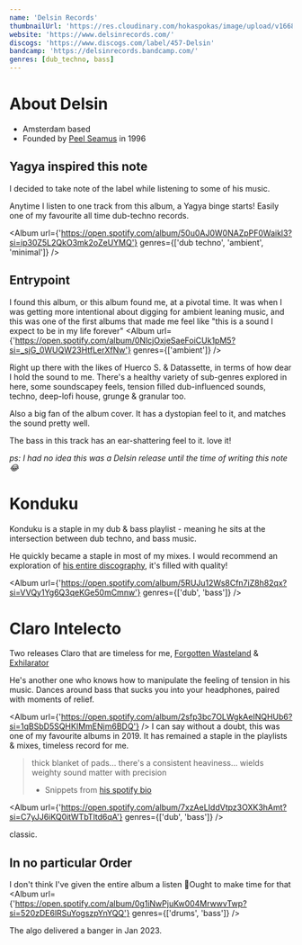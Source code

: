 ```yaml
---
name: 'Delsin Records'
thumbnailUrl: 'https://res.cloudinary.com/hokaspokas/image/upload/v1668580102/goosebumpsfm/del_p3fcfn.jpg'
website: 'https://www.delsinrecords.com/'
discogs: 'https://www.discogs.com/label/457-Delsin'
bandcamp: 'https://delsinrecords.bandcamp.com/'
genres: [dub_techno, bass]
---
```


# About Delsin
- Amsterdam based
- Founded by [Peel Seamus](https://www.discogs.com/artist/6307-Peel-Seamus) in 1996

## Yagya inspired this note
I decided to take note of the label while listening to some of his music.

Anytime I listen to one track from this album, a Yagya binge starts!
Easily one of my favourite all time dub-techno records.

<Album
  url={'https://open.spotify.com/album/50u0AJ0W0NAZpPF0Waikl3?si=ip30Z5L2QkO3mk2oZeUYMQ'}
  genres={['dub techno', 'ambient', 'minimal']}
/>

## Entrypoint

I found this album, or this album found me, at a pivotal time.
It was when I was getting more intentional about digging for ambient leaning music,
and this was one of the first albums that made me feel like "this is a sound I expect to be in my life forever"
<Album
  url={'https://open.spotify.com/album/0NlcjOxjeSaeFoiCUk1pM5?si=_sjG_0WUQW23HtfLerXfNw'}
  genres={['ambient']}
/>

Right up there with the likes of Huerco S. & Datassette, in terms of how dear I hold the sound to me.
There's a healthy variety of sub-genres explored in here, some soundscapey feels, tension filled dub-influenced sounds,
techno, deep-lofi house, grunge & granular too.

Also a big fan of the album cover. It has a dystopian feel to it, and matches the sound pretty well.

<Track
  url={'https://open.spotify.com/track/2Pr6KQeF2rpuubAqelNmt8?si=3f9d87f003264a80'}
/>
The bass in this track has an ear-shattering feel to it. love it!

*ps: I had no idea this was a Delsin release until the time of writing this note😂*


# Konduku
Konduku is a staple in my dub & bass playlist - meaning he sits at the 
intersection between dub techno, and bass music.

He quickly became a staple in most of my mixes.
I would recommend an exploration of [his entire discography](https://konduku.bandcamp.com/), it's filled with quality!

<Album
  url={'https://open.spotify.com/album/5RUJu12Ws8Cfn7iZ8h82qx?si=VVQy1Yg6Q3qeKGe50mCmnw'}
  genres={['dub', 'bass']}
/>

# Claro Intelecto
Two releases Claro that are timeless for me, [Forgotten Wasteland](https://clarointelecto.bandcamp.com/album/forgotten-wasteland-ep?label=2516297851&tab=music)
& [Exhilarator](https://clarointelecto.bandcamp.com/album/exhilarator?label=2516297851&tab=music)

He's another one who knows how to manipulate the feeling of tension in his music.
Dances around bass that sucks you into your headphones, paired with moments of relief.

<Album
  url={'https://open.spotify.com/album/2sfp3bc7OLWgkAeINQHUb6?si=1qBSbD5SQHKIMmENjm6BDQ'}
/>
I can say without a doubt, this was one of my favourite albums in 2019.
It has remained a staple in the playlists & mixes, timeless record for me.

> thick blanket of pads... there's a consistent heaviness... wields weighty sound matter with precision
> - Snippets from [his spotify bio](https://open.spotify.com/artist/47YmGWaq0LIbK64RWleEEh)

<Album
  url={'https://open.spotify.com/album/7xzAeLIddVtpz3OXK3hAmt?si=C7yJJ6iKQ0itWTbTltd6qA'}
  genres={['dub', 'bass']}
/>

classic.
<Track
  url={'https://open.spotify.com/track/2Tdxa8O2Qq0RPeJBDnLLYU?si=89a46b063285487f'}
/>


## In no particular Order

I don't think I've given the entire album a listen 🤔Ought to make time for that
<Album
  url={'https://open.spotify.com/album/0g1iNwPjuKw004MrwwvTwp?si=520zDE6lRSuYogszpYnYQQ'}
  genres={['drums', 'bass']}
/>

The algo delivered a banger in Jan 2023.
<Track
  url={'https://open.spotify.com/track/5LJxgZmIIvF4mZ6gCXrZf4?si=5be83e1317ef49e8'}
  genres={['bass']}
/>